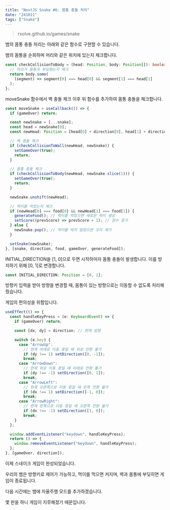 ```yaml
---
title: "NextJS Snake #6: 몸통 충돌 처리"
date: "241011"
tags: ["Snake"]
---
```


> rxolve.github.io/games/snake

뱀의 몸통 충돌 처리는 아래와 같은 함수로 구현할 수 있습니다.

뱀의 몸통을 순회하며 머리와 같은 위치에 있는지 체크합니다.

```ts
const checkCollisionToBody = (head: Position, body: Position[]): boolean => {
  // 머리가 몸통과 부딪혔는지 체크
  return body.some(
    (segment) => segment[0] === head[0] && segment[1] === head[1]
  );
};
```

moveSnake 함수에서 벽 충돌 체크 이후 위 함수를 추가하여 몸통 충돌을 체크합니다.

```ts
const moveSnake = useCallback(() => {
  if (gameOver) return;

  const newSnake = [...snake];
  const head = newSnake[0];
  const newHead: Position = [head[0] + direction[0], head[1] + direction[1]];

  // 벽 충돌 체크
  if (checkCollisionToWall(newHead, newSnake)) {
    setGameOver(true);
    return;
  }

  // 몸통 충돌 체크
  if (checkCollisionToBody(newHead, newSnake.slice(1))) {
    setGameOver(true);
    return;
  }

  newSnake.unshift(newHead);

  // 먹이를 먹었는지 체크
  if (newHead[0] === food[0] && newHead[1] === food[1]) {
    generateFood(); // 먹이를 먹었으면 새로운 먹이 생성
    setScore((prevScore) => prevScore + 1); // 점수 증가
  } else {
    newSnake.pop(); // 먹이를 먹지 않았으면 꼬리 제거
  }

  setSnake(newSnake);
}, [snake, direction, food, gameOver, generateFood]);
```

INITIAL_DIRECTION을 [1, 0]으로 두면 시작하마자 몸통 충돌이 발생합니다. 이를 방지하기 위해 [0, 1]로 변경합니다.

```ts
const INITIAL_DIRECTION: Position = [0, 1];
```

방향키 입력을 받아 방향을 변경할 때, 몸통이 있는 방향으로는 이동할 수 없도록 처리해줬습니다.

게임의 편의성을 위함입니다.

```ts
useEffect(() => {
  const handleKeyPress = (e: KeyboardEvent) => {
    if (gameOver) return;

    const [dx, dy] = direction; // 현재 방향

    switch (e.key) {
      case "ArrowUp":
        // 현재 아래로 이동 중일 때 위로 전환 불가
        if (dy !== 1) setDirection([0, -1]);
        break;
      case "ArrowDown":
        // 현재 위로 이동 중일 때 아래로 전환 불가
        if (dy !== -1) setDirection([0, 1]);
        break;
      case "ArrowLeft":
        // 현재 오른쪽으로 이동 중일 때 왼쪽 전환 불가
        if (dx !== 1) setDirection([-1, 0]);
        break;
      case "ArrowRight":
        // 현재 왼쪽으로 이동 중일 때 오른쪽 전환 불가
        if (dx !== -1) setDirection([1, 0]);
        break;
    }
  };

  window.addEventListener("keydown", handleKeyPress);
  return () => {
    window.removeEventListener("keydown", handleKeyPress);
  };
}, [gameOver, direction]);
```

이제 스네이크 게임이 완성되었습니다.

우리의 뱀은 방향키로 제어가 가능하고, 먹이를 먹으면 커지며, 벽과 몸통에 부딪히면 게임이 종료됩니다.

다음 시간에는 뱀에 자율주행 모드를 추가하겠습니다.

몇 판을 하니 게임이 지루해졌기 때문입니다.
